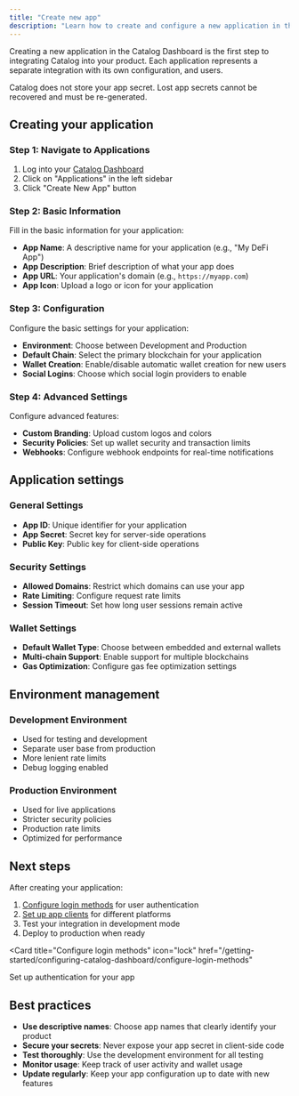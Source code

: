 ```yaml
---
title: "Create new app"
description: "Learn how to create and configure a new application in the Catalog Dashboard"
---
```


Creating a new application in the Catalog Dashboard is the first step to integrating Catalog into your product. Each application represents a separate integration with its own configuration, and users.

<Warning>
  Catalog does not store your app secret. Lost app secrets cannot be recovered
  and must be re-generated.
</Warning>

## Creating your application

### Step 1: Navigate to Applications

1. Log into your [Catalog Dashboard](https://dashboard.catalog.fi)
2. Click on "Applications" in the left sidebar
3. Click "Create New App" button

### Step 2: Basic Information

Fill in the basic information for your application:

- **App Name**: A descriptive name for your application (e.g., "My DeFi App")
- **App Description**: Brief description of what your app does
- **App URL**: Your application's domain (e.g., `https://myapp.com`)
- **App Icon**: Upload a logo or icon for your application

### Step 3: Configuration

Configure the basic settings for your application:

- **Environment**: Choose between Development and Production
- **Default Chain**: Select the primary blockchain for your application
- **Wallet Creation**: Enable/disable automatic wallet creation for new users
- **Social Logins**: Choose which social login providers to enable

### Step 4: Advanced Settings

Configure advanced features:

- **Custom Branding**: Upload custom logos and colors
- **Security Policies**: Set up wallet security and transaction limits
- **Webhooks**: Configure webhook endpoints for real-time notifications

## Application settings

### General Settings

- **App ID**: Unique identifier for your application
- **App Secret**: Secret key for server-side operations
- **Public Key**: Public key for client-side operations

### Security Settings

- **Allowed Domains**: Restrict which domains can use your app
- **Rate Limiting**: Configure request rate limits
- **Session Timeout**: Set how long user sessions remain active

### Wallet Settings

- **Default Wallet Type**: Choose between embedded and external wallets
- **Multi-chain Support**: Enable support for multiple blockchains
- **Gas Optimization**: Configure gas fee optimization settings

## Environment management

### Development Environment

- Used for testing and development
- Separate user base from production
- More lenient rate limits
- Debug logging enabled

### Production Environment

- Used for live applications
- Stricter security policies
- Production rate limits
- Optimized for performance

## Next steps

After creating your application:

1. [Configure login methods](/getting-started/configuring-catalog-dashboard/configure-login-methods) for user authentication
2. [Set up app clients](/getting-started/configuring-catalog-dashboard/app-clients) for different platforms
3. Test your integration in development mode
4. Deploy to production when ready

<Card
  title="Configure login methods"
  icon="lock"
  href="/getting-started/configuring-catalog-dashboard/configure-login-methods"
>
  Set up authentication for your app
</Card>

## Best practices

- **Use descriptive names**: Choose app names that clearly identify your product
- **Secure your secrets**: Never expose your app secret in client-side code
- **Test thoroughly**: Use the development environment for all testing
- **Monitor usage**: Keep track of user activity and wallet usage
- **Update regularly**: Keep your app configuration up to date with new features
